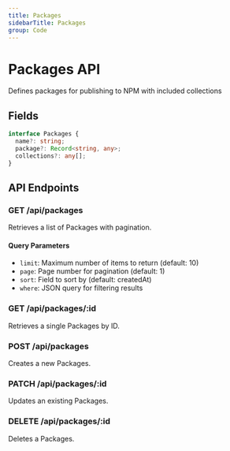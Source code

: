 ```yaml
---
title: Packages
sidebarTitle: Packages
group: Code
---
```



# Packages API

Defines packages for publishing to NPM with included collections




## Fields

```typescript
interface Packages {
  name?: string;
  package?: Record<string, any>;
  collections?: any[];
}
```




## API Endpoints

### GET /api/packages
Retrieves a list of Packages with pagination.

#### Query Parameters
- `limit`: Maximum number of items to return (default: 10)
- `page`: Page number for pagination (default: 1)
- `sort`: Field to sort by (default: createdAt)
- `where`: JSON query for filtering results

### GET /api/packages/:id
Retrieves a single Packages by ID.

### POST /api/packages
Creates a new Packages.

### PATCH /api/packages/:id
Updates an existing Packages.

### DELETE /api/packages/:id
Deletes a Packages.

